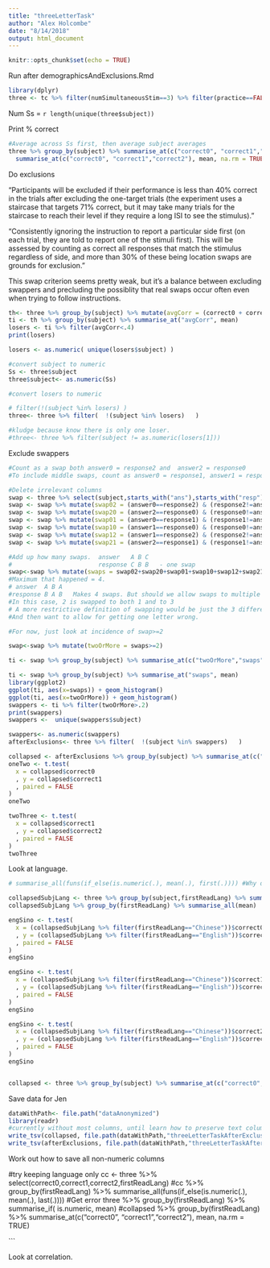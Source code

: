 ```yaml
---
title: "threeLetterTask"
author: "Alex Holcombe"
date: "8/14/2018"
output: html_document
---
```


```r
knitr::opts_chunk$set(echo = TRUE)
```

Run after demographicsAndExclusions.Rmd

```r
library(dplyr)
three <- tc %>% filter(numSimultaneousStim==3) %>% filter(practice==FALSE)
```

Num Ss = `r length(unique(three$subject))`

Print % correct

```r
#Average across Ss first, then average subject averages
three %>% group_by(subject) %>% summarise_at(c("correct0", "correct1","correct2"), mean, na.rm = TRUE) %>% 
  summarise_at(c("correct0", "correct1","correct2"), mean, na.rm = TRUE) 
```

Do exclusions

"Participants will be excluded if their performance is less than 40% correct in the trials after excluding the one-target trials (the experiment uses a staircase that targets 71% correct, but it may take many trials for the staircase to reach their level if they require a long ISI to see the stimulus)."

"Consistently ignoring the instruction to report a particular side first (on each trial, they are told to report one of the stimuli first). This will be assessed by counting as correct all responses that match the stimulus regardless of side, and more than 30% of these being location swaps are grounds for exclusion."

This swap criterion seems pretty weak, but it's a balance between excluding swappers and precluding the possiblity that real swaps occur often even when trying to follow instructions.

```r
th<- three %>% group_by(subject) %>% mutate(avgCorr = (correct0 + correct1 + correct2)/3)
ti <- th %>% group_by(subject) %>% summarise_at("avgCorr", mean)
losers <- ti %>% filter(avgCorr<.4)
print(losers)

losers <- as.numeric( unique(losers$subject) )

#convert subject to numeric
Ss <- three$subject
three$subject<- as.numeric(Ss)

#convert losers to numeric

# filter(!(subject %in% losers) )
three<- three %>% filter(  !(subject %in% losers)   )

#kludge because know there is only one loser.
#three<- three %>% filter(subject != as.numeric(losers[1]))
```

Exclude swappers
```r
#Count as a swap both answer0 = response2 and  answer2 = response0
#To include middle swaps, count as answer0 = response1, answer1 = response0, answer2=response1, answer1 = response2

#Delete irrelevant columns
swap <- three %>% select(subject,starts_with("ans"),starts_with("resp"),starts_with("corr"))
swap <- swap %>% mutate(swap02 = (answer0==response2) & (response2!=answer2)) #matches other one and is not correct (which can happen with repetitions)
swap <- swap %>% mutate(swap20 = (answer2==response0) & (response0!=answer0)) #matches other one and is not correct (which can happen with repetitions)
swap <- swap %>% mutate(swap01 = (answer0==response1) & (response1!=answer1)) #matches other one and is not correct (which can happen with repetitions)
swap <- swap %>% mutate(swap10 = (answer1==response0) & (response0!=answer0)) #matches other one and is not correct (which can happen with repetitions)
swap <- swap %>% mutate(swap12 = (answer1==response2) & (response2!=answer2)) #matches other one and is not correct (which can happen with repetitions)
swap <- swap %>% mutate(swap21 = (answer2==response1) & (response1!=answer1)) #matches other one and is not correct (which can happen with repetitions)

#Add up how many swaps.  answer   A B C
#                        response C B B   - one swap
swap<-swap %>% mutate(swaps = swap02+swap20+swap01+swap10+swap12+swap21)
#Maximum that happened = 4.
# answer  A B A
#response B A B   Makes 4 swaps. But should we allow swaps to multiple locations from same answer?
#In this case, 2 is swapped to both 1 and to 3
# A more restrictive definition of swapping would be just the 3 different ways you could report the 3 letters, 012, 120, 201, plus getting one letter in right position would be 210, 
#And then want to allow for getting one letter wrong.

#For now, just look at incidence of swap>=2
```

```r
swap<-swap %>% mutate(twoOrMore = swaps>=2)

ti <- swap %>% group_by(subject) %>% summarise_at(c("twoOrMore","swaps"), mean)

ti <- swap %>% group_by(subject) %>% summarise_at("swaps", mean)
library(ggplot2)
ggplot(ti, aes(x=swaps)) + geom_histogram()
ggplot(ti, aes(x=twoOrMore)) + geom_histogram()
swappers <- ti %>% filter(twoOrMore>.2)
print(swappers)
swappers <-  unique(swappers$subject)

```


```r
swappers<- as.numeric(swappers)
afterExclusions<- three %>% filter(  !(subject %in% swappers)   )
```

```r
collapsed <- afterExclusions %>% group_by(subject) %>% summarise_at(c("correct0", "correct1","correct2"), mean, na.rm = TRUE)
oneTwo <- t.test(
  x = collapsed$correct0
  , y = collapsed$correct1
  , paired = FALSE
)
oneTwo

twoThree <- t.test(
  x = collapsed$correct1
  , y = collapsed$correct2
  , paired = FALSE
)
twoThree

```

Look at language.
```r
  
# summarise_all(funs(if_else(is.numeric(.), mean(.), first(.)))) #Why doesn this give error?

collapsedSubjLang <- three %>% group_by(subject,firstReadLang) %>% summarise_at(c("correct0", "correct1","correct2"), mean, na.rm = TRUE)
collapsedSubjLang %>% group_by(firstReadLang) %>% summarise_all(mean)  #works

engSino <- t.test(
  x = (collapsedSubjLang %>% filter(firstReadLang=="Chinese"))$correct0
  , y = (collapsedSubjLang %>% filter(firstReadLang=="English"))$correct0 
  , paired = FALSE
)
engSino

engSino <- t.test(
  x = (collapsedSubjLang %>% filter(firstReadLang=="Chinese"))$correct1
  , y = (collapsedSubjLang %>% filter(firstReadLang=="English"))$correct1
  , paired = FALSE
)
engSino

engSino <- t.test(
  x = (collapsedSubjLang %>% filter(firstReadLang=="Chinese"))$correct2
  , y = (collapsedSubjLang %>% filter(firstReadLang=="English"))$correct2 
  , paired = FALSE
)
engSino


collapsed <- three %>% group_by(subject) %>% summarise_at(c("correct0", "correct1","correct2"), mean, na.rm = TRUE)

```

Save data for Jen
```r
dataWithPath<- file.path("dataAnonymized")
library(readr)
#currently without most columns, until learn how to preserve text columns etc when taking mean
write_tsv(collapsed, file.path(dataWithPath,"threeLetterTaskAfterExclusionsCollapsedSs.tsv"))
write_tsv(afterExclusions, file.path(dataWithPath,"threeLetterTaskAfterExclusions.tsv"))

```

Work out  how to save all non-numeric columns

#try keeping language only
cc <- three %>% select(correct0,correct1,correct2,firstReadLang)
#cc %>%  group_by(firstReadLang) %>% summarise_all(funs(if_else(is.numeric(.), mean(.), last(.)))) #Get error
three %>%  group_by(firstReadLang) %>% summarise_if( is.numeric, mean)
#collapsed %>% group_by(firstReadLang) %>%  summarise_at(c("correct0", "correct1","correct2"), mean, na.rm = TRUE)


```

Look at correlation. 


